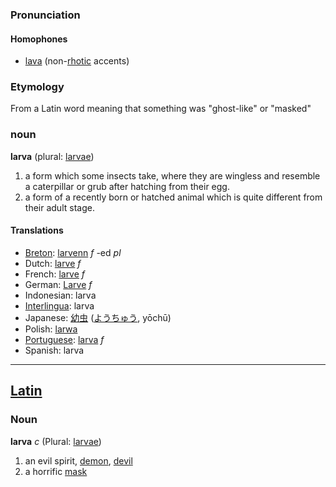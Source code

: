 === Pronunciation ===
====Homophones====
*[[lava]] (non-[[rhotic]] accents)

=== Etymology ===
From a Latin word meaning that something was "ghost-like" or "masked" 

=== noun ===

'''larva''' (plural: [[larvae]])

# a form which some insects take, where they are wingless and resemble a caterpillar or grub after hatching from their egg.
# a form of a recently born or hatched animal which is quite different from their adult stage. 

==== Translations ====
*[[Breton]]: [[larvenn]] ''f'' -ed ''pl''
*Dutch: [[larve]] ''f''
*French: [[larve]] ''f''
*German: [[Larve]] ''f''
*Indonesian: larva
*[[Interlingua]]: larva
*Japanese: [[幼虫]] ([[ようちゅう]], yōchū)
*Polish: [[larwa]]
*[[Portuguese]]: [[larva]] ''f''
*Spanish: larva
----

==[[Latin]]==
===Noun===
'''larva''' ''c'' (Plural: [[larvae]])

#an evil spirit, [[demon]], [[devil]]
#a horrific [[mask]]